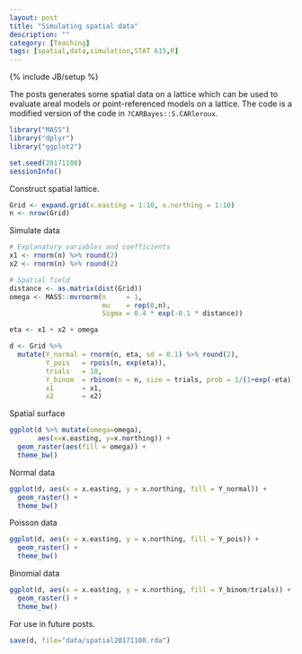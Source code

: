 ```yaml
---
layout: post
title: "Simulating spatial data"
description: ""
category: [Teaching]
tags: [spatial,data,simulation,STAT 615,R]
---
```

{% include JB/setup %}

The posts generates some spatial data on a lattice which can be used to evaluate
areal models or point-referenced models on a lattice.
The code is a modified version of the code in `?CARBayes::S.CARleroux`.

```r
library("MASS")
library("dplyr")
library("ggplot2")

set.seed(20171108)
sessionInfo()
```

Construct spatial lattice.

```r
Grid <- expand.grid(x.easting = 1:10, x.northing = 1:10)
n <- nrow(Grid)
```


Simulate data

```r
# Explanatory variables and coefficients
x1 <- rnorm(n) %>% round(2)
x2 <- rnorm(n) %>% round(2)

# Spatial field
distance <- as.matrix(dist(Grid))
omega <- MASS::mvrnorm(n     = 1, 
                       mu    = rep(0,n), 
                       Sigma = 0.4 * exp(-0.1 * distance))

eta <- x1 + x2 + omega

d <- Grid %>% 
  mutate(Y_normal = rnorm(n, eta, sd = 0.1) %>% round(2),
         Y_pois   = rpois(n, exp(eta)),
         trials   = 10,
         Y_binom  = rbinom(n = n, size = trials, prob = 1/(1+exp(-eta))),
         x1       = x1,
         x2       = x2)
```

Spatial surface

```r
ggplot(d %>% mutate(omega=omega), 
       aes(x=x.easting, y=x.northing)) +
  geom_raster(aes(fill = omega)) +
  theme_bw()
```


Normal data

```r
ggplot(d, aes(x = x.easting, y = x.northing, fill = Y_normal)) + 
  geom_raster() +
  theme_bw()
```

Poisson data

```r
ggplot(d, aes(x = x.easting, y = x.northing, fill = Y_pois)) + 
  geom_raster() +
  theme_bw()
```

Binomial data

```r
ggplot(d, aes(x = x.easting, y = x.northing, fill = Y_binom/trials)) + 
  geom_raster() +
  theme_bw()
```

For use in future posts.

```r
save(d, file="data/spatial20171108.rda")
```

